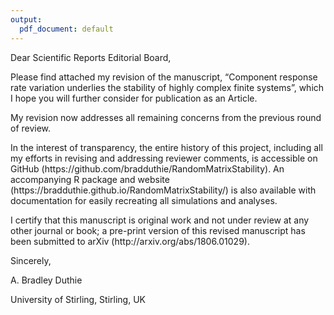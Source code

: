```yaml
---
output:
  pdf_document: default
---
```


\fontsize{15}{22}
\selectfont

Dear Scientific Reports Editorial Board,

Please find attached my revision of the manuscript, "Component response rate variation underlies the stability of highly complex finite systems", which I hope you will further consider for publication as an Article.

My revision now addresses all remaining concerns from the previous round of review.

In the interest of transparency, the entire history of this project, including all my efforts in revising and addressing reviewer comments, is accessible on GitHub (https://github.com/bradduthie/RandomMatrixStability). An accompanying R package and website (https://bradduthie.github.io/RandomMatrixStability/) is also available with documentation for easily recreating all simulations and analyses. 

I certify that this manuscript is original work and not under review at any other journal or book; a pre-print version of this revised manuscript has been submitted to arXiv (http://arxiv.org/abs/1806.01029).

Sincerely,

A. Bradley Duthie

University of Stirling, Stirling, UK
